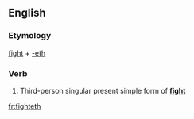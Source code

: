 ==English==

===Etymology===
[[fight]] + [[-eth]]

===Verb===
{{en-verb form}}

# {{archaic}} Third-person singular present simple form of '''[[fight]]'''

[[fr:fighteth]]